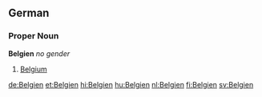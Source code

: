 ==German==
===Proper Noun===
'''Belgien''' ''no gender''
# [[Belgium]]


[[de:Belgien]]
[[et:Belgien]]
[[hi:Belgien]]
[[hu:Belgien]]
[[nl:Belgien]]
[[fi:Belgien]]
[[sv:Belgien]]